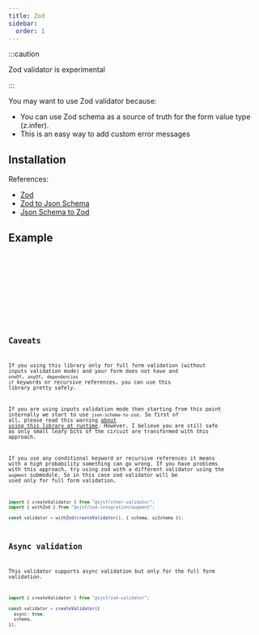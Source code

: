 ```yaml
---
title: Zod
sidebar:
  order: 1
---
```





:::caution

Zod validator is experimental

:::

You may want to use Zod validator because:

- You can use Zod schema as a source of truth for the form value type (z.infer).
- This is an easy way to add custom error messages

## Installation

<Npm pkg="@sjsf/form @sjsf/zod-validator zod zod-to-json-schema json-schema-to-zod" />

References:

- [Zod](https://github.com/colinhacks/zod)
- [Zod to Json Schema](https://github.com/StefanTerdell/zod-to-json-schema)
- [Json Schema to Zod](https://github.com/StefanTerdell/json-schema-to-zod)

## Example

<Tabs>
  <TabItem label="form.svelte">
    <Code code={formCode} lang='svelte' />
  </TabItem>
  <TabItem label="_shared.ts">
    <Code code={sharedCode} lang='typescript' />
  </TabItem>
</Tabs>

<Card>
  <Form />
</Card>

## Caveats

If you using this library only for full form validation (without inputs validation mode)
and your form does not have and `oneOf`, `anyOf`, `dependencies` `if` keywords or recursive references,
you can use this library pretty safely.

If you are using inputs validation mode then starting from this point
internally we start to use `json-schema-to-zod`.
So first of all, please read this warning [about using this library at runtime](https://github.com/StefanTerdell/json-schema-to-zod?tab=readme-ov-file#use-at-runtime).
However, I believe you are still safe as only small leafy bits of the circuit are transformed with this approach.

If you use any conditional keyword or recursive references it means with a high probability something can go wrong.
If you have problems with this approach, try using zod with a different validator using the `augment` submodule.
So in this case zod validator will be used only for full form validation.

```typescript
import { createValidator } from "@sjsf/other-validator";
import { withZod } from "@sjsf/zod-integration/augment";

const validator = withZod(createValidator(), { schema, uiSchema });
```

## Async validation

This validator supports async validation but only for the full form validation.

```typescript
import { createValidator } from "@sjsf/zod-validator";

const validator = createValidator({
  async: true,
  schema,
});
```
